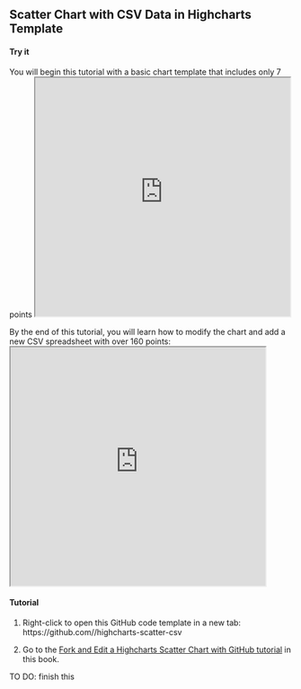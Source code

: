## Scatter Chart with CSV Data in Highcharts Template {-}

#### Try it {-}
You will begin this tutorial with a basic chart template that includes only 7 points
<iframe src="https://handsondataviz.github.io/highcharts-scatter-csv/" width="90%" height=425></iframe>

By the end of this tutorial, you will learn how to modify the chart and add a new CSV spreadsheet with over 160 points:
<iframe src="https://handsondataviz.github.io/highcharts-scatter-csv-instructor-sample/" width="90%" height=425></iframe>

#### Tutorial {-}

1) Right-click to open this GitHub code template in a new tab: https://github.com//highcharts-scatter-csv

2) Go to the [Fork and Edit a Highcharts Scatter Chart with GitHub tutorial](fork-highcharts) in this book.

TO DO: finish this
